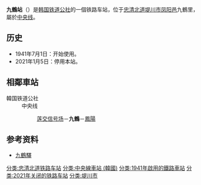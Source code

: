 {{Unreferenced|time=2020-09-21T23:07:26+00:00}}
{{朝鮮半島車站資訊
|公司色 = #0066b3
|文字色 = 
|站名 = 九鶴站<br />{{lang|en|Guhak}}
|圖片 = 
|pxl = 
|圖片說明 =
|前一站 = [[莲交信号场|莲交信号场]]
|前一站距離 = 4.5
|後一站距離 = 4.0
|後一站 = [[凤阳站_(忠清北道)|凤阳]]
|諺文 = 구학역
|朝鮮漢字 = 九鶴驛
|文觀部式 = Guhak-yeok
|馬-賴式 =
|副站名 = 
|車站編號 = 
|停站路線數 = 
|所屬公司 = [[韩国铁道公社|韩国铁道公社]]
|所屬路線 = [[中央线_(韩国)|中央线]]
|距離 = 133.5
|起點站 = [[清凉里站|清凉里]]
|所在地 =[[忠清北道|忠清北道]][[堤川市|堤川市]][[凤阳邑|凤阳邑]]九鶴里46-1
|車站構造 = 地面车站
|月台配置 = 
|啟用年月日 = 1941年7月1日
|廢站年月日 = 2021年1月5日
|上下車人次 = 
|統計年度 = 
|轉車 = 
|備註 = 
|全寬備註 = 
}}

'''九鶴站'''（{{kor|諺=구학역|漢=九鶴驛|羅=Guhak yeok|f=y}}）是[[韩国铁道公社|韩国铁道公社]]的一個铁路车站，位于[[忠清北道|忠清北道]][[堤川市|堤川市]][[凤阳邑|凤阳邑]]九鶴里，屬於[[中央线_(韩国)|中央线]]。

== 历史 ==
*1941年7月1日：开始使用。
*2021年1月5日：停用本站。

== 相鄰車站 ==
;韓国铁道公社
:中央线
::[[莲交信号场|莲交信号场]]－'''九鶴'''－[[鳳陽站_(忠清北道)|鳳陽]]

==参考资料==
*[https://web.archive.org/web/20140606214439/http://www.invisibleone.com.ne.kr/stationphoto/guhak.htm 九鶴驛]

{{中央线 (韩国)}}

[[分类:忠清北道铁路车站|分类:忠清北道铁路车站]]
[[分类:中央線車站_(韓國)|分类:中央線車站 (韓國)]]
[[分类:1941年啟用的鐵路車站|分类:1941年啟用的鐵路車站]]
[[分类:2021年关闭的铁路车站|分类:2021年关闭的铁路车站]]
[[分类:堤川市|分类:堤川市]]